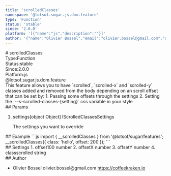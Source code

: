 ```yaml
---
title: 'scrolledClasses'
namespace: '@lotsof.sugar.js.dom.feature'
type: 'Function'
status: 'stable'
since: '2.0.0'
platform: '[{"name":"js","description":""}]'
author: '{"name":"Olivier Bossel","email":"olivier.bossel@gmail.com","url":"https://coffeekraken.io"}'
---
```

<div class="docmap-mdx">
# scrolledClasses
<div class="_metas">
<div class="_type"><span class="_type-label">Type:</span><span class="_type-value">Function</span></div>
<div class="_status"><span class="_status-label">Status:</span><span class="_status-value -stable">stable</span></div>
<div class="_since"><span class="_since-label">Since:</span><span class="_since-value">2.0.0</span></div>
<div class="_platform"><span class="_platform-label">Platform:</span><span class="_platform-value">js</span></div>
</div>
<div class="_namespace">@lotsof.sugar.js.dom.feature</div>
<div class="_description">
This feature allows you to have `scrolled`, `scrolled-x` and `scrolled-y` classes added and removed from
the body depending on an scroll offset that can be set by:
1. Passing some offsets through the settings
2. Setting the `--s-scrolled-classes-{setting}` css variable in your style
</div>
<div class="_params">
## Params
<ol class="_list">
<li class="_item">
<span class="_name">settings</span><span class="_default">[object Object]</span> <span class="_type">IScrolledClassesSettings</span>
<p class="_description">The settings you want to override</p>
</li>
</ol>
</div>
<div class="_examples">
## Example
```js
import { __scrolledClasses } from '@lotsof/sugar/features';
__scrolledClasses({
     class: 'hello',
     offset: 200
});
```
</div>
<div class="_settings">
## Settings
1. <span class="_name">offset</span><span class="_default">100</span> <span class="_type">number</span>
2. <span class="_name">offsetX</span><span class="_default"></span> <span class="_type">number</span>
3. <span class="_name">offsetY</span><span class="_default"></span> <span class="_type">number</span>
4. <span class="_name">class</span><span class="_default">scrolled</span> <span class="_type">string</span>
</div>
<div class="_author">
## Author
<ul class="_list">
<li class="_item">
<span class="_name">Olivier Bossel</span>
<span class="_email">olivier.bossel@gmail.com</span>
<a href="https://coffeekraken.io" target="_blank" class="_url">https://coffeekraken.io</a>
</li>
</ul>
</div>
</div>